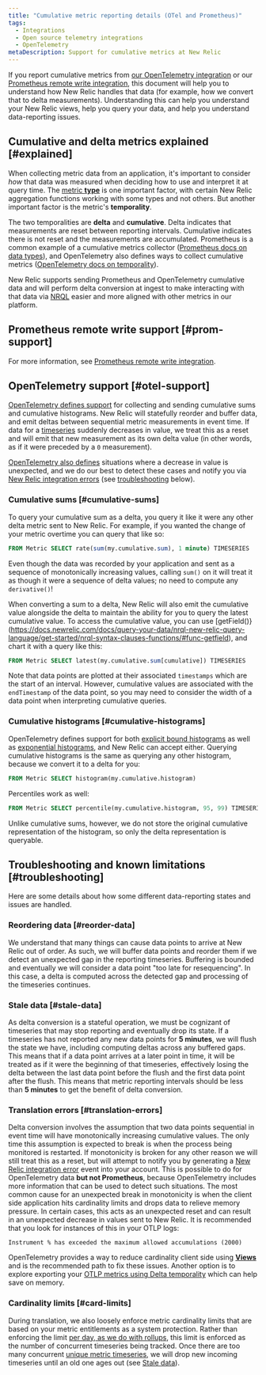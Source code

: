 ```yaml
---
title: "Cumulative metric reporting details (OTel and Prometheus)"
tags:
  - Integrations
  - Open source telemetry integrations
  - OpenTelemetry
metaDescription: Support for cumulative metrics at New Relic
---
```



If you report cumulative metrics from [our OpenTelemetry integration](/docs/more-integrations/open-source-telemetry-integrations/opentelemetry/opentelemetry-introduction) or our [Prometheus remote write integration](/docs/infrastructure/prometheus-integrations/install-configure-remote-write/set-your-prometheus-remote-write-integration), this document will help you to understand how New Relic handles that data (for example, how we convert that to delta measurements). Understanding this can help you understand your New Relic views, help you query your data, and help you understand data-reporting issues. 

## Cumulative and delta metrics explained [#explained]

When collecting metric data from an application, it's important to consider *how* that data was measured when deciding how to use and interpret it at query time. The [metric **type**](/docs/data-apis/understand-data/metric-data/metric-data-type/#metric-types) is one important factor, with certain New Relic aggregation functions working with some types and not others. But another important factor is the metric's **temporality**. 

The two temporalities are **delta** and **cumulative**. Delta indicates that measurements are reset between reporting intervals. Cumulative indicates there is not reset and the measurements are accumulated. Prometheus is a common example of a cumulative metrics collector ([Prometheus docs on data types](https://prometheus.io/docs/concepts/metric_types)), and OpenTelemetry also defines ways to collect cumulative metrics ([OpenTelemetry docs on temporality](https://opentelemetry.io/docs/reference/specification/metrics/data-model/#temporality)). 

New Relic supports sending Prometheus and OpenTelemetry cumulative data and will perform delta conversion at ingest to make interacting with that data via [NRQL](/docs/query-your-data/nrql-new-relic-query-language/get-started/introduction-nrql-new-relics-query-language) easier and more aligned with other metrics in our platform. 

## Prometheus remote write support [#prom-support]

For more information, see [Prometheus remote write integration](/docs/infrastructure/prometheus-integrations/get-started/send-prometheus-metric-data-new-relic).

## OpenTelemetry support [#otel-support]

[OpenTelemetry defines support](https://opentelemetry.io/docs/reference/specification/metrics/data-model/#metric-points) for collecting and sending cumulative sums and cumulative histograms. New Relic will statefully reorder and buffer data, and emit deltas between sequential metric measurements in event time. If data for a [timeseries](https://opentelemetry.io/docs/reference/specification/metrics/data-model/#timeseries-model) suddenly decreases in value, we treat this as a reset and will emit that new measurement as its own delta value (in other words, as if it were preceded by a `0` measurement). 

[OpenTelemetry also defines](https://opentelemetry.io/docs/reference/specification/metrics/data-model/#resets-and-gaps) situations where a decrease in value is unexpected, and we do our best to detect these cases and notify you via [New Relic integration errors](/docs/data-apis/manage-data/nrintegrationerror) (see [troubleshooting](#troubleshooting) below).

### Cumulative sums [#cumulative-sums]

To query your cumulative sum as a delta, you query it like it were any other delta metric sent to New Relic. For example, if you wanted the change of your metric overtime you can query that like so:

```sql
FROM Metric SELECT rate(sum(my.cumulative.sum), 1 minute) TIMESERIES
```

Even though the data was recorded by your application and sent as a sequence of monotonically increasing values, calling `sum()` on it will treat it as though it were a sequence of delta values; no need to compute any `derivative()`!

When converting a sum to a delta, New Relic will also emit the cumulative value alongside the delta to maintain the ability for you to query the latest cumulative value. To access the cumulative value, you can use [getField()}(https://docs.newrelic.com/docs/query-your-data/nrql-new-relic-query-language/get-started/nrql-syntax-clauses-functions/#func-getfield), and chart it with a query like this:

```sql
FROM Metric SELECT latest(my.cumulative.sum[cumulative]) TIMESERIES
```

Note that data points are plotted at their associated `timestamps` which are the start of an interval. However, cumulative values are associated with the `endTimestamp` of the data point, so you may need to consider the width of a data point when interpreting cumulative queries.


### Cumulative histograms [#cumulative-histograms]

OpenTelemetry defines support for both [explicit bound histograms](https://opentelemetry.io/docs/reference/specification/metrics/data-model/#histogram) as well as [exponential histograms](https://opentelemetry.io/docs/reference/specification/metrics/data-model/#exponentialhistogram), and New Relic can accept either. Querying cumulative histograms is the same as querying any other histogram, because we convert it to a delta for you:

```sql
FROM Metric SELECT histogram(my.cumulative.histogram)
```

Percentiles work as well:

```sql
FROM Metric SELECT percentile(my.cumulative.histogram, 95, 99) TIMESERIES
```

Unlike cumulative sums, however, we do not store the original cumulative representation of the histogram, so only the delta representation is queryable.

## Troubleshooting and known limitations [#troubleshooting]

Here are some details about how some different data-reporting states and issues are handled. 

### Reordering data [#reorder-data]

We understand that many things can cause data points to arrive at New Relic out of order. As such, we will buffer data points and reorder them if we detect an unexpected gap in the reporting timeseries. Buffering is bounded and eventually we will consider a data point "too late for resequencing". In this case, a delta is computed across the detected gap and processing of the timeseries continues.

### Stale data [#stale-data]

As delta conversion is a stateful operation, we must be cognizant of timeseries that may stop reporting and eventually drop its state. If a timeseries has not reported any new data points for **5 minutes**, we will flush the state we have, including computing deltas across any buffered gaps. This means that if a data point arrives at a later point in time, it will be treated as if it were the beginning of that timeseries, effectively losing the delta between the last data point before the flush and the first data point after the flush. This means that metric reporting intervals should be less than **5 minutes** to get the benefit of delta conversion.

### Translation errors [#translation-errors]

Delta conversion involves the assumption that two data points sequential in event time will have monotonically increasing cumulative values. The only time this assumption is expected to break is when the process being monitored is restarted. If monotonicity is broken for any other reason we will still treat this as a reset, but will attempt to notify you by generating a [New Relic integration error](/docs/data-apis/manage-data/nrintegrationerror) event into your account. This is possible to do for OpenTelemetry data **but not Prometheus**, because OpenTelemetry includes more information that can be used to detect such situations. The most common cause for an unexpected break in monotonicity is when the client side application hits cardinality limits and drops data to relieve memory pressure. In certain cases, this acts as an unexpected reset and can result in an unexpected decrease in values sent to New Relic. It is recommended that you look for instances of this in your OTLP logs:

```
Instrument % has exceeded the maximum allowed accumulations (2000)
```

OpenTelemetry provides a way to reduce cardinality client side using [**Views**](https://opentelemetry.io/docs/reference/specification/metrics/sdk/#view) and is the recommended path to fix these issues. Another option is to explore exporting your [OTLP metrics using Delta temporality](https://opentelemetry.io/docs/reference/specification/metrics/sdk_exporters/otlp/#additional-configuration) which can help save on memory.

### Cardinality limits [#card-limits]

During translation, we also loosely enforce metric cardinality limits that are based on your metric entitlements as a system protection. Rather than enforcing the limit [per day, as we do with rollups](/docs/data-apis/ingest-apis/metric-api/metric-api-limits-restricted-attributes/#violation-unique-timeseries), this limit is enforced as the number of concurrent timeseries being tracked. Once there are too many concurrent [unique metric timeseries](/docs/data-apis/ingest-apis/metric-api/NRQL-high-cardinality-metrics/#what-why), we will drop new incoming timeseries until an old one ages out (see [Stale data](#stale-data)).
